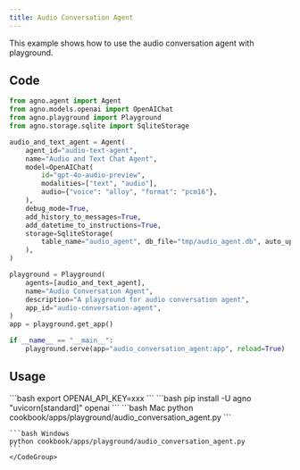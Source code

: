 ```yaml
---
title: Audio Conversation Agent
---
```


This example shows how to use the audio conversation agent with playground.

## Code

```python cookbook/apps/playground/audio_conversation_agent.py 
from agno.agent import Agent
from agno.models.openai import OpenAIChat
from agno.playground import Playground
from agno.storage.sqlite import SqliteStorage

audio_and_text_agent = Agent(
    agent_id="audio-text-agent",
    name="Audio and Text Chat Agent",
    model=OpenAIChat(
        id="gpt-4o-audio-preview",
        modalities=["text", "audio"],
        audio={"voice": "alloy", "format": "pcm16"},
    ),
    debug_mode=True,
    add_history_to_messages=True,
    add_datetime_to_instructions=True,
    storage=SqliteStorage(
        table_name="audio_agent", db_file="tmp/audio_agent.db", auto_upgrade_schema=True
    ),
)

playground = Playground(
    agents=[audio_and_text_agent],
    name="Audio Conversation Agent",
    description="A playground for audio conversation agent",
    app_id="audio-conversation-agent",
)
app = playground.get_app()

if __name__ == "__main__":
    playground.serve(app="audio_conversation_agent:app", reload=True)

```

## Usage

<Steps>
  <Snippet file="create-venv-step.mdx" />

  <Step title="Set your API key">
    ```bash
    export OPENAI_API_KEY=xxx
    ```
  </Step>

  <Step title="Install libraries">
    ```bash
    pip install -U agno "uvicorn[standard]" openai
    ```
  </Step>

  <Step title="Run Agent">
    <CodeGroup>
    ```bash Mac
    python cookbook/apps/playground/audio_conversation_agent.py
    ```

    ```bash Windows
    python cookbook/apps/playground/audio_conversation_agent.py
    ```
    </CodeGroup>
  </Step>
</Steps> 